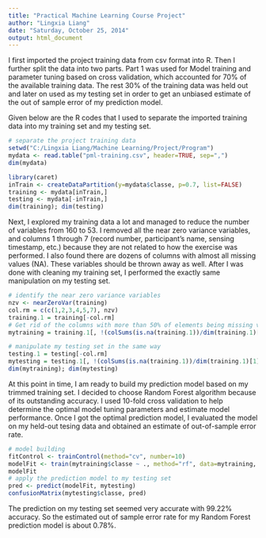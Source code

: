 ```yaml
---
title: "Practical Machine Learning Course Project"
author: "Lingxia Liang"
date: "Saturday, October 25, 2014"
output: html_document
---
```



I first imported the project training data from csv format into R. Then I further split the data into two parts. Part 1 was used for Model training and parameter tuning based on cross validation, which accounted for 70% of the available training data. The rest 30% of the training data was held out and later on used as my testing set in order to get an unbiased estimate of the out of sample error of my prediction model.

Given below are the R codes that I used to separate the imported training data  into my training set and my testing set.

```r
# separate the project training data
setwd("C:/Lingxia Liang/Machine Learning/Project/Program")
mydata <- read.table("pml-training.csv", header=TRUE, sep=",")
dim(mydata)

library(caret)
inTrain <- createDataPartition(y=mydata$classe, p=0.7, list=FALSE)
training <- mydata[inTrain,]
testing <- mydata[-inTrain,]
dim(training); dim(testing)
```

Next, I explored my training data a lot and managed to reduce the number of variables from 160 to 53. I removed all the near zero variance variables, and columns 1 through 7 (record number, participant's name, sensing timestamp, etc.) because they are not related to how the exercise was performed. I also found there are dozens of columns with almost all missing values (NA). These variables should be thrown away as well. After I was done with cleaning my training set, I performed the exactly same manipulation on my testing set.

```r
# identify the near zero variance variables
nzv <- nearZeroVar(training)
col.rm = c(c(1,2,3,4,5,7), nzv)
training.1 = training[-col.rm]
# Get rid of the columns with more than 50% of elements being missing values. 
mytraining = training.1[, !(colSums(is.na(training.1))/dim(training.1)[1] > 0.5)] 

# manipulate my testing set in the same way
testing.1 = testing[-col.rm]
mytesting = testing.1[, !(colSums(is.na(training.1))/dim(training.1)[1] > 0.5)]
dim(mytraining); dim(mytesting)
```

At this point in time, I am ready to build my prediction model based on my trimmed training set. I decided to choose Random Forest algorithm because of its outstanding accuracy. I used 10-fold cross validation to help determine the optimal model tuning parameters and estimate model performance. Once I got the optimal prediction model, I evaluated the model on my held-out tesing data and obtained an estimate of out-of-sample error rate.

```r
# model building
fitControl <- trainControl(method="cv", number=10)
modelFit <- train(mytraining$classe ~ ., method="rf", data=mytraining, trControl=fitControl )
modelFit
# apply the prediction model to my testing set
pred <- predict(modelFit, mytesting)
confusionMatrix(mytesting$classe, pred)
```

The prediction on my testing set seemed very accurate with 99.22% accuracy. So the estimated out of sample error rate for my Random Forest prediction model is about 0.78%.


